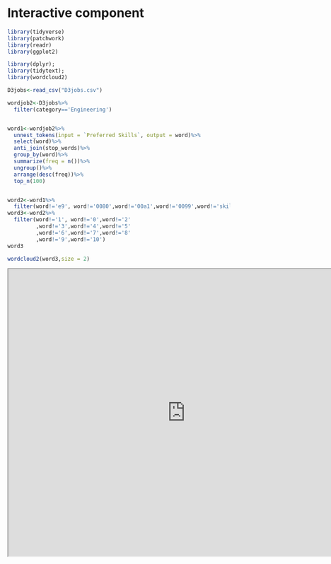 # Interactive component


```r
library(tidyverse)
library(patchwork)
library(readr)
library(ggplot2)
```


```r
library(dplyr); 
library(tidytext);
library(wordcloud2)

D3jobs<-read_csv("D3jobs.csv")

wordjob2<-D3jobs%>%
  filter(category=='Engineering')


word1<-wordjob2%>%
  unnest_tokens(input = `Preferred Skills`, output = word)%>%
  select(word)%>%
  anti_join(stop_words)%>%
  group_by(word)%>%
  summarize(freq = n())%>%
  ungroup()%>%
  arrange(desc(freq))%>%
  top_n(100)


word2<-word1%>%
  filter(word!='e9', word!='0080',word!='00a1',word!='0099',word!='skills')
word3<-word2%>%
  filter(word!='1', word!='0',word!='2'
         ,word!='3',word!='4',word!='5'
         ,word!='6',word!='7',word!='8'
         ,word!='9',word!='10')
word3

wordcloud2(word3,size = 2)
```

<script src="https://d3js.org/d3.v6.min.js"></script>
<iframe src="https://vizhub.com/wyx34/1f5e5085ddfd4881a6d6e271cca0afca?mode=embed" title="Annual Salary Visualization" height="650" width="800"></iframe>


